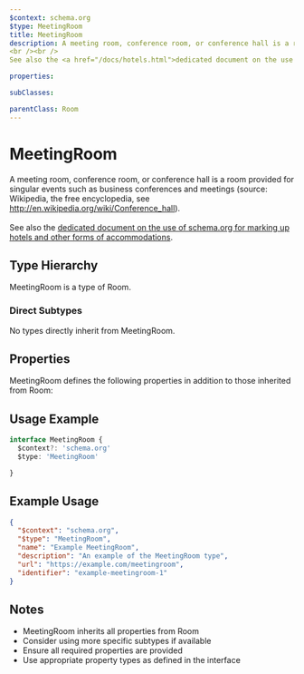 ```yaml
---
$context: schema.org
$type: MeetingRoom
title: MeetingRoom
description: A meeting room, conference room, or conference hall is a room provided for singular events such as business conferences and meetings (source: Wikipedia, the free encyclopedia, see <a href="http://en.wikipedia.org/wiki/Conference_hall">http://en.wikipedia.org/wiki/Conference_hall</a>).
<br /><br />
See also the <a href="/docs/hotels.html">dedicated document on the use of schema.org for marking up hotels and other forms of accommodations</a>.

properties:

subClasses:

parentClass: Room
---
```


# MeetingRoom

A meeting room, conference room, or conference hall is a room provided for singular events such as business conferences and meetings (source: Wikipedia, the free encyclopedia, see <a href="http://en.wikipedia.org/wiki/Conference_hall">http://en.wikipedia.org/wiki/Conference_hall</a>).
<br /><br />
See also the <a href="/docs/hotels.html">dedicated document on the use of schema.org for marking up hotels and other forms of accommodations</a>.


## Type Hierarchy

MeetingRoom is a type of Room.

### Direct Subtypes

No types directly inherit from MeetingRoom.

## Properties

MeetingRoom defines the following properties in addition to those inherited from Room:



## Usage Example

```typescript
interface MeetingRoom {
  $context?: 'schema.org'
  $type: 'MeetingRoom'

}
```

## Example Usage

```json
{
  "$context": "schema.org",
  "$type": "MeetingRoom",
  "name": "Example MeetingRoom",
  "description": "An example of the MeetingRoom type",
  "url": "https://example.com/meetingroom",
  "identifier": "example-meetingroom-1"
}
```

## Notes

- MeetingRoom inherits all properties from Room
- Consider using more specific subtypes if available
- Ensure all required properties are provided
- Use appropriate property types as defined in the interface
